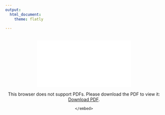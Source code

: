 ```yaml
---
output: 
  html_document:
    theme: flatly

---
```

<center>
<br>
<object data="/Images/SeanNoahCV2020.pdf" type="application/pdf" width="800px" height="800px">
    <embed src="/Images/SeanNoahCV2020.pdf">
        <p>This browser does not support PDFs. Please download the PDF to view it: <a href="/Images/SeanNoahCV2020.pdf">Download PDF</a>.</p>
    </embed>
</object>
